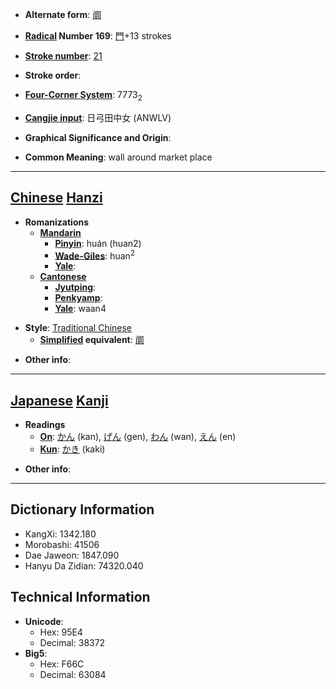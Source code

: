 * '''Alternate form''': [[阛]]

* '''[[Wiktionary:Chinese radical index| Radical]] Number 169''': [[Wiktionary:Chinese radical index 門|門]]+13 strokes

* '''[[Wiktionary:Chinese total strokes index|Stroke number]]''': [[Wiktionary:Chinese total strokes index 21|21]]

* '''Stroke order''': 

* '''[[Wiktionary:Chinese four corner index|Four-Corner System]]''': 7773<sub>2</sub>

* '''[[Wiktionary:Chinese Cangjie index|Cangjie input]]''': 日弓田中女 (ANWLV)

* '''Graphical Significance and Origin''': 

* '''Common Meaning''': wall around market place

----

== [[Chinese]] [[Hanzi]] ==

* '''Romanizations'''
** '''[[Mandarin]]'''
*** '''[[Pinyin]]''': huán (huan2)
*** '''[[Wade-Giles]]''': huan<sup>2</sup>
*** '''[[Yale]]''': 
** '''[[Cantonese]]'''
*** '''[[Jyutping]]''':
*** '''[[Penkyamp]]''': 
*** '''[[Yale]]''': waan4

* '''Style''': [[Traditional Chinese]] 
** '''[[Simplified Chinese|Simplified]] equivalent''': [[阛]]

* '''Other info''': 

----

== [[Japanese]] [[Kanji]] ==

* '''Readings'''
** '''[[On]]''': [[かん]] (kan), [[げん]] (gen), [[わん]] (wan), [[えん]] (en)
** '''[[Kun]]''': [[かき]] (kaki)

* '''Other info''':  

----

== Dictionary Information ==

* KangXi: 1342.180
* Morobashi: 41506
* Dae Jaweon: 1847.090
* Hanyu Da Zidian: 74320.040

== Technical Information ==

* '''Unicode''':
** Hex: 95E4
** Decimal: 38372
* '''Big5''':
** Hex: F66C
** Decimal: 63084